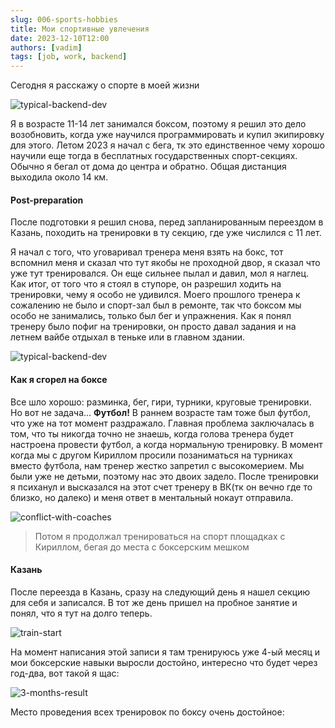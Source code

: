 ```yaml
---
slug: 006-sports-hobbies
title: Мои спортивные увлечения
date: 2023-12-10T12:00
authors: [vadim]
tags: [job, work, backend]
---
```



Сегодня я расскажу о спорте в моей жизни

![typical-backend-dev](./box.gif)

Я в возрасте 11-14 лет занимался боксом, поэтому я решил это дело возобновить, когда уже научился программировать и купил экипировку для этого. Летом 2023 я начал с бега, тк это единственное чему хорошо научили еще тогда в бесплатных государственных спорт-секциях. Обычно я бегал от дома до центра и обратно. Общая дистанция выходила около 14 км.

#### Post-preparation

После подготовки я решил снова, перед запланированным переездом в Казань, походить на тренировки в ту секцию, где уже числился с 11 лет.

Я начал с того, что уговаривал тренера меня взять на бокс, тот вспомнил меня и сказал что тут якобы не проходной двор, я сказал что уже тут тренировался. Он еще сильнее пылал и давил, мол я наглец. Как итог, от того что я стоял в ступоре, он разрешил ходить на тренировки, чему я особо не удивился. Моего прошлого тренера к сожалению не было и спорт-зал был в ремонте, так что боксом мы особо не занимались, только был бег и упражнения. Как я понял тренеру было пофиг на тренировки, он просто давал задания и на летнем вайбе отдыхал в теньке или в главном здании.

![typical-backend-dev](./chill.gif)

#### Как я сгорел на боксе

Все шло хорошо: разминка, бег, гири, турники, круговые тренировки. Но вот не задача... **Футбол!** В раннем возрасте там тоже был футбол, что уже на тот момент раздражало. Главная проблема заключалась в том, что ты никогда точно не знаешь, когда голова тренера будет настроена провести футбол, а когда нормальную тренировку. В момент когда мы с другом Кириллом просили позаниматься на турниках вместо футбола, нам тренер жестко запретил с высокомерием. Мы были уже не детьми, поэтому нас это двоих задело. После тренировки я психанул и высказался на этот счет тренеру в ВК(тк он вечно где то близко, но далеко) и меня ответ в ментальный нокаут отправила.

![conflict-with-coaches](./conflict-with-coaches.jpg)

> Потом я продолжал тренироваться на спорт площадках с Кириллом, бегая до места с боксерским мешком

#### Казань

После переезда в Казань, сразу на следующий день я нашел секцию для себя и записался. В тот же день пришел на пробное занятие и понял, что я тут на долго теперь.

![train-start](./train-start.jpg)

На момент написания этой записи я там тренируюсь уже 4-ый месяц и мои боксерские навыки выросли достойно, интересно что будет через год-два, вот такой я щас:

![3-months-result](./3-months-result.jpg)

Место проведения всех тренировок по боксу очень достойное:

<ReactPlayer controls url="/video/my-sport-section.mp4" />
